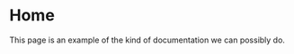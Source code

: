 
<Meta
  title="Documentation/Home"
/>

# Home

This page is an example of the kind of documentation we can possibly do.
